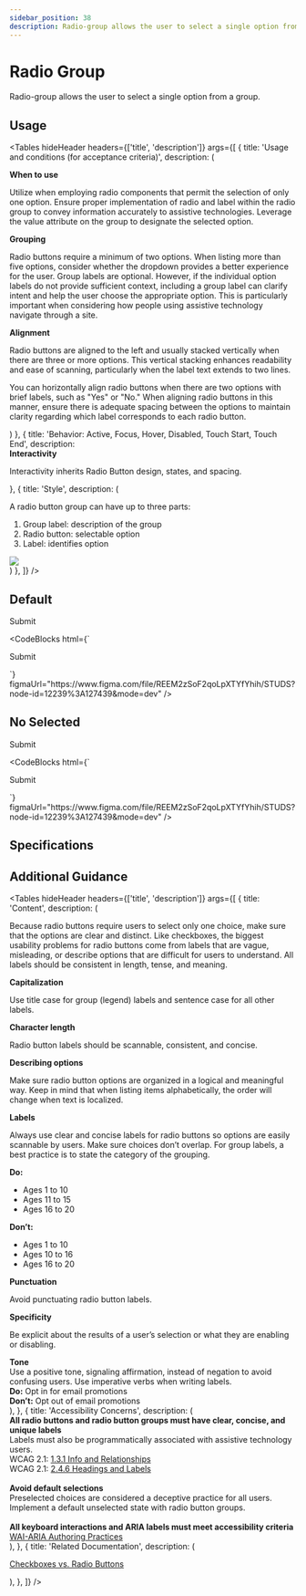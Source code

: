 ```yaml
---
sidebar_position: 38
description: Radio-group allows the user to select a single option from a group.
---
```


# Radio Group

<HeaderComponent
  htmlTag="studs-radio-group"
  jsxTag="StudsRadioGroup"
  version="Since 1.0"
  status="Draft"
  urlGithub="inputs/radio-group.ts"
  urlStrbook="studs-inputs-radiogroups--docs"
  folder="inputs"
/>

Radio-group allows the user to select a single option from a group.


## Usage

<Tables
  hideHeader
  headers={['title', 'description']}
  args={[
    {
      title: 'Usage and conditions (for acceptance criteria)',
      description: (
<div>
  <strong>When to use</strong>
  <p>Utilize when employing radio components that permit the selection of only one option. Ensure proper implementation of radio and label within the radio group to convey information accurately to assistive technologies. Leverage the value attribute on the group to designate the selected option.</p>
  <strong>Grouping</strong>
  <p>Radio buttons require a minimum of two options. When listing more than five options, consider whether the dropdown provides a better experience for the user. Group labels are optional. However, if the individual option labels do not provide sufficient context, including a group label can clarify intent and help the user choose the appropriate option. This is particularly important when considering how people using assistive technology navigate through a site.</p>
  <strong>Alignment</strong>
  <p>Radio buttons are aligned to the left and usually stacked vertically when there are three or more options. This vertical stacking enhances readability and ease of scanning, particularly when the label text extends to two lines.</p>
  <p>You can horizontally align radio buttons when there are two options with brief labels, such as "Yes" or "No." When aligning radio buttons in this manner, ensure there is adequate spacing between the options to maintain clarity regarding which label corresponds to each radio button.</p>
</div>)
    },
    {
      title: 'Behavior: Active, Focus, Hover, Disabled, Touch Start, Touch End',
      description: <div>
      <strong>Interactivity</strong>
      <p>Interactivity inherits Radio Button design, states, and spacing.</p>
      </div>
    },
    {
      title: 'Style',
      description: (<div>
        <p>A radio button group can have up to three parts:</p>
        <ol>
        <li>Group label: description of the group</li>
        <li>Radio button: selectable option</li>
        <li>Label: identifies option</li>
        </ol>
        <img src="/img/radiogroup_anatomy.png" />
      </div>)
    },
]}
/>

## Default

<ResizerFeatures>
  <form onSubmit={function(e) { 
    e.preventDefault(); 
    const form=e.currentTarget; 
    const formData=new FormData(form);
    for (const key of formData.entries()) 
    { console.log(key); } 
    }
  }>
    <studs-radio-group name="radio" value="radio1">
        <studs-radio name="radio" value="radio1" label="Radio 1"></studs-radio>
        <studs-radio name="radio" value="radio2" label="Radio 2"></studs-radio>
        <studs-radio name="radio" value="radio3" label="Radio 3"></studs-radio>
    </studs-radio-group>
    <studs-button type="submit">Submit</studs-button>
  </form>
</ResizerFeatures>

<CodeBlocks
  html={`
<form onSubmit={function(e) { 
    e.preventDefault(); 
    const form=e.currentTarget; 
    const formData=new FormData(form);
    for (const key of formData.entries()) 
    { console.log(key); } 
    }
  }>
    <studs-radio-group name="radio" value="radio1">
        <studs-radio name="radio" value="radio1" label="Radio 1"></studs-radio>
        <studs-radio name="radio" value="radio2" label="Radio 2"></studs-radio>
        <studs-radio name="radio" value="radio3" label="Radio 3"></studs-radio>
    </studs-radio-group>
    <studs-button type="submit">Submit</studs-button>
  </form>
  `}
  figmaUrl="https://www.figma.com/file/REEM2zSoF2qoLpXTYfYhih/STUDS?node-id=12239%3A127439&mode=dev"
/>

## No Selected

<ResizerFeatures>
  <form onSubmit={function submit(e) { 
    e.preventDefault(); 
    const form=e.currentTarget; 
    const formData=new FormData(form);
    for (const key of formData.entries()) 
    { console.log(key); } 
    }
  }>
    <studs-radio-group name="radio">
        <studs-radio name="radio" value="radio1" label="Radio 1"></studs-radio>
        <studs-radio name="radio" value="radio2" label="Radio 2"></studs-radio>
        <studs-radio name="radio" value="radio3" label="Radio 3"></studs-radio>
    </studs-radio-group>
    <studs-button type="submit">Submit</studs-button>
  </form>
</ResizerFeatures>

<CodeBlocks
  html={`
<form onSubmit={function submit(e) { 
    e.preventDefault(); 
    const form=e.currentTarget; 
    const formData=new FormData(form);
    for (const key of formData.entries()) 
    { console.log(key); } 
    }
  }>
    <studs-radio-group name="radio2">
        <studs-radio name="radio2" value="radio1" label="Radio 1"></studs-radio>
        <studs-radio name="radio2" value="radio2" label="Radio 2"></studs-radio>
        <studs-radio name="radio2" value="radio3" label="Radio 3"></studs-radio>
    </studs-radio-group>
    <studs-button type="submit">Submit</studs-button>
  </form>
  `}
  figmaUrl="https://www.figma.com/file/REEM2zSoF2qoLpXTYfYhih/STUDS?node-id=12239%3A127439&mode=dev"
/>

## Specifications


<PropertyTabs componentKey="radio-group" />

## Additional Guidance

<Tables
  hideHeader
  headers={['title', 'description']}
  args={[
    {
      title: 'Content',
      description: (
        <div>
          <p>Because radio buttons require users to select only one choice, make sure that the options are clear and distinct. Like checkboxes, the biggest usability problems for radio buttons come from labels that are vague, misleading, or describe options that are difficult for users to understand. All labels should be consistent in length, tense, and meaning.</p>
          <strong>Capitalization</strong>
          <p>Use title case for group (legend) labels and sentence case for all other labels.</p>
          <strong>Character length</strong>
          <p>Radio button labels should be scannable, consistent, and concise.</p>
          <strong>Describing options</strong>
          <p>Make sure radio button options are organized in a logical and meaningful way. Keep in mind that when listing items alphabetically, the order will change when text is localized.</p>
          <strong>Labels</strong>
          <p>Always use clear and concise labels for radio buttons so options are easily scannable by users. Make sure choices don’t overlap. For group labels, a best practice is to state the category of the grouping.</p>
          <b>Do:</b>
          <ul>
          <li>Ages 1 to 10</li>
          <li>Ages 11 to 15</li>
          <li>Ages 16 to 20</li>
          </ul>
          <b>Don’t:</b>
          <ul>
          <li>Ages 1 to 10</li>
          <li>Ages 10 to 16</li>
          <li>Ages 16 to 20</li>
          </ul>
          <strong>Punctuation</strong>
          <p>Avoid punctuating radio button labels.</p>
          <strong>Specificity</strong>
          <p>Be explicit about the results of a user’s selection or what they are enabling or disabling.</p>
          <strong>Tone</strong>
          <div>Use a positive tone, signaling affirmation, instead of negation to avoid confusing users. Use imperative verbs when writing labels.</div>
          <div><b>Do:</b> Opt in for email promotions</div>
          <div><b>Don’t:</b> Opt out of email promotions</div>
        </div>
      ),
    },
    {
      title: 'Accessibility Concerns',
      description: (
        <div>
          <strong>All radio buttons and radio button groups must have clear, concise, and unique labels</strong>
          <div>Labels must also be programmatically associated with assistive technology users.</div>
          <div>WCAG 2.1: <a href="https://www.w3.org/WAI/WCAG21/Understanding/info-and-relationships.html">1.3.1 Info and Relationships</a></div>
          <div>WCAG 2.1: <a href="https://www.w3.org/WAI/WCAG21/Understanding/headings-and-labels.html">2.4.6 Headings and Labels</a></div>
          <br />
          <strong>Avoid default selections</strong>
          <div>Preselected choices are considered a deceptive practice for all users. Implement a default unselected state with radio button groups.</div>
          <br />
          <strong>All keyboard interactions and ARIA labels must meet accessibility criteria</strong>
          <div><a href="https://www.w3.org/TR/wai-aria-practices-1.1/#radiobutton">WAI-ARIA Authoring Practices</a></div>
        </div>
      ),
    },
    {
      title: 'Related Documentation',
      description: (
        <div>
         <p><a href="https://www.nngroup.com/articles/checkboxes-vs-radio-buttons/">Checkboxes vs. Radio Buttons</a></p>
        </div>
      ),
    },
  ]}
/>
